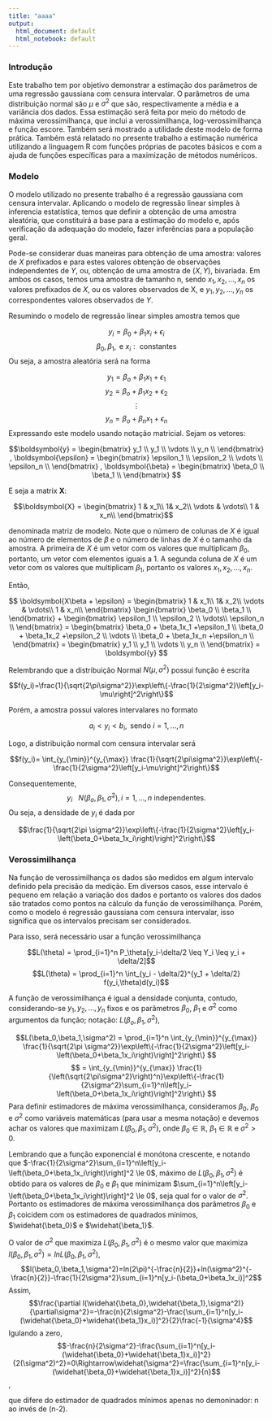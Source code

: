 ```yaml
---
title: "aaaa"
output:
  html_document: default
  html_notebook: default
---
```


### Introdução

Este trabalho tem por objetivo demonstrar a estimação dos parâmetros de uma regressão gaussiana com censura intervalar. O parâmetros de uma distribuição normal são $\mu$ e $\sigma^2$ que são, respectivamente a média e a variância dos dados. Essa estimação será feita por meio do método de máxima verossimilhança, que inclui a verossimilhança, log-verossimilhança e função escore.  Também será mostrado a utilidade deste modelo de forma prática. Também está relatado no presente trabalho a estimação numérica utilizando a linguagem R com funções próprias de pacotes básicos e com a ajuda de funções específicas para a maximização de métodos numéricos.

### Modelo

O modelo utilizado no presente trabalho é a regressão gaussiana com censura intervalar. Aplicando o modelo de regressão linear simples à inferencia estatística, temos que definir a obtenção de uma amostra aleatória, que constituirá a base para a estimação do modelo e, após verificação da adequação do modelo, fazer inferências para a população geral. 

Pode-se considerar duas maneiras para obtenção de uma amostra: valores de $X$ prefixados e para estes valores obtenção de observações independentes de $Y$, ou, obtenção de uma amostra de $(X,Y)$, bivariada. Em ambos os casos, temos uma amostra de tamanho n, sendo $x_1, x_2,...,x_n$ os valores prefixados de $X$, ou os valores observados de X, e $y_1,y_2,...,y_n$ os correspondentes valores observados de $Y$. 

Resumindo o modelo de regressão linear simples amostra temos que

$$y_i = \beta_0 + \beta_1x_i + \epsilon_i$$
$$\beta_0,\beta_1, \textrm{ e } x_i: \textrm{ constantes}$$
Ou seja, a amostra aleatória será na forma

$$y_1 = \beta_o + \beta_1x_1 + \epsilon_1 $$
$$y_2 = \beta_o + \beta_1x_2 + \epsilon_2 $$
$$\vdots$$
$$y_n = \beta_o + \beta_nx_1 + \epsilon_n $$
Expressando este modelo usando notação matricial. Sejam os vetores:

$$\boldsymbol{y} = \begin{bmatrix} 
y_1 \\
y_1 \\
\vdots \\
y_n \\
\end{bmatrix} , \boldsymbol{\epsilon} = \begin{bmatrix} 
\epsilon_1 \\
\epsilon_2 \\
\vdots \\
\epsilon_n \\
\end{bmatrix} , \boldsymbol{\beta} = \begin{bmatrix} 
\beta_0 \\
\beta_1 \\
\end{bmatrix} $$

E seja a matrix $\boldsymbol{X}$:

$$\boldsymbol{X} = \begin{bmatrix}
1 & x_1\\ 
 1& x_2\\ 
\vdots & \vdots\\  
1 & x_n\\ 
\end{bmatrix}$$

denominada matriz de modelo. Note que o número de colunas de $X$ é igual ao número de elementos de $\beta$ e o número de linhas de $X$ é o tamanho da amostra. A primeira de $X$ é um vetor com os valores que multiplicam $\beta_0$, portanto, um vetor com elementos iguais a 1. A segunda coluna de $X$ é um vetor com os valores que multiplicam $\beta_1$, portanto os valores $x_1,x_2,...,x_n$.

Então,

$$ \boldsymbol{X\beta + \epsilon} = \begin{bmatrix}
1 & x_1\\ 
 1& x_2\\ 
\vdots & \vdots\\  
1 & x_n\\ 
\end{bmatrix} \begin{bmatrix} 
\beta_0 \\
\beta_1 \\
\end{bmatrix} +  \begin{bmatrix} 
\epsilon_1 \\
\epsilon_2 \\
\vdots\\
\epsilon_n \\
\end{bmatrix} = \begin{bmatrix} 
\beta_0 + \beta_1x_1 +\epsilon_1 \\
\beta_0 + \beta_1x_2 +\epsilon_2 \\
\vdots \\
\beta_0 + \beta_1x_n +\epsilon_n \\
\end{bmatrix} =
\begin{bmatrix} 
y_1 \\
y_1 \\
\vdots \\
y_n \\
\end{bmatrix} = \boldsymbol{y} $$

Relembrando que a distribuição Normal $N(\mu,\sigma^2)$ possui função é escrita 

$$f(y_i)=\frac{1}{\sqrt{2\pi\sigma^2}}\exp\left\{-\frac{1}{2\sigma^2}\left[y_i-\mu\right]^2\right\}$$

Porém, a amostra possui valores intervalares no formato

$$a_i < y_i <b_i, \text{ sendo }i = 1,...,n$$

Logo, a distribuição normal com censura intervalar será

$$f(y_i)= \int_{y_{\min}}^{y_{\max}} \frac{1}{\sqrt{2\pi\sigma^2}}\exp\left\{-\frac{1}{2\sigma^2}\left[y_i-\mu\right]^2\right\}$$

Consequentemente,
$$y_i \text{ ~ } N(\beta_o,\beta_1,\sigma^2), i = 1,...,n \text{   independentes.}$$
Ou seja, a densidade de $y_i$ é dada por

$$\frac{1}{\sqrt{2\pi \sigma^2}}\exp\left\{-\frac{1}{2\sigma^2}\left[y_i-\left(\beta_0+\beta_1x_i\right)\right]^2\right\}$$

### Verossimilhança

Na função de verossimilhança os dados são medidos em algum intervalo definido pela precisão da medição. Em diversos casos, esse intervalo é pequeno em relação a variação dos dados e portanto
os valores dos dados são tratados como pontos na cálculo da função de
verossimilhança. Porém, como o modelo é regressão gaussiana com censura intervalar, isso significa que os intervalos precisam ser considerados.

Para isso, será necessário usar a função verossimilhança

$$L(\theta) = \prod_{i=1}^n P_\theta[y_i-\delta/2 \leq Y_i \leq y_i + \delta/2]$$
$$L(\theta) = \prod_{i=1}^n \int_{y_i - \delta/2}^{y_1 + \delta/2} f(y_i,\theta)d(y_i)$$


A função de verossimilhança é igual a densidade conjunta, contudo, considerando-se $y_1,y_2,...,y_n$ fixos e os parâmetros $\beta_0$, $\beta_1$ e $\sigma^2$ como argumentos da função; notação: $L(\beta_o,\beta_1,\sigma^2)$,

$$L(\beta_0,\beta_1,\sigma^2) = \prod_{i=1}^n  \int_{y_{\min}}^{y_{\max}} \frac{1}{\sqrt{2\pi \sigma^2}}\exp\left\{-\frac{1}{2\sigma^2}\left[y_i-\left(\beta_0+\beta_1x_i\right)\right]^2\right\} $$
$$ = \int_{y_{\min}}^{y_{\max}} \frac{1}{\left(\sqrt{2\pi\sigma^2}\right)^n}\exp\left\{-\frac{1}{2\sigma^2}\sum_{i=1}^n\left[y_i-\left(\beta_0+\beta_1x_i\right)\right]^2\right\} $$
Para definir estimadores de máxima verossimilhança, consideramos $\beta_0$, $\beta_0$ e $\sigma^2$ como variáveis matemáticas (para usar a mesma notação) e devemos achar os valores que maximizam $L(\beta_0,\beta_1,\sigma^2)$, onde $\beta_0 \in \mathbb{R}$, $\beta_1 \in \mathbb{R}$ e $\sigma^2 > 0$.

Lembrando que a função exponencial é monótona crescente, e notando que $-\frac{1}{2\sigma^2}\sum_{i=1}^n\left[y_i-\left(\beta_0+\beta_1x_i\right)\right]^2 \le 0$, máximo de $L(\beta_0,\beta_1,\sigma^2)$ é obtido para os valores de $\beta_0$ e $\beta_1$ que minimizam $\sum_{i=1}^n\left[y_i-\left(\beta_0+\beta_1x_i\right)\right]^2 \le 0$, seja qual for o valor de $\sigma^2$. Portanto os estimadores de máxima verossimilhança dos parâmetros $\beta_0$ e $\beta_1$ coicidem com os estimadores de quadrados mínimos, $\widehat{\beta_0}$ e $\widehat{\beta_1}$.

O valor de $\sigma^2$ que maximiza $L(\beta_0,\beta_1,\sigma^2)$ é o mesmo valor que maximiza $l(\beta_0,\beta_1,\sigma^2)=lnL(\beta_0,\beta_1,\sigma^2)$, $$l(\beta_0,\beta_1,\sigma^2)=ln(2\pi)^{-\frac{n}{2}}+ln(\sigma^2)^{-\frac{n}{2}}-\frac{1}{2\sigma^2}\sum_{i=1}^n[y_i-(\beta_0+\beta_1x_i)]^2$$ 
Assim, $$\frac{\partial l(\widehat{\beta_0},\widehat{\beta_1},\sigma^2)}{\partial\sigma^2}=-\frac{n}{2\sigma^2}-\frac{\sum_{i=1}^n[y_i-(\widehat{\beta_0}+\widehat{\beta_1}x_i)]^2}{2}\frac{-1}{\sigma^4}$$
Igulando a zero, $$-\frac{n}{2\sigma^2}-\frac{\sum_{i=1}^n[y_i-(\widehat{\beta_0}+\widehat{\beta_1}x_i)]^2}{2(\sigma^2)^2}=0\Rightarrow\widehat{\sigma^2}=\frac{\sum_{i=1}^n[y_i-(\widehat{\beta_0}+\widehat{\beta_1}x_i)]^2}{n}$$,

que difere do estimador de quadrados mínimos apenas no demoninador: n ao invés de (n-2).




